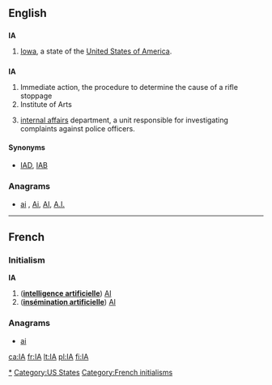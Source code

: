 {{also|ia|-ia|ía|iå|i-a|-ía}}
==English==

==={{abbreviation}}===
'''IA'''

# [[Iowa]], a state of the [[United States of America]].

==={{initialism}}===
'''IA'''

# Immediate action, the procedure to determine the cause of a rifle stoppage
# Institute of Arts
# {{law enforcement}} [[internal affairs]] department, a unit responsible for investigating complaints against police officers.

====Synonyms====
* {{sense|law enforcement}} [[IAD]], [[IAB]]

===Anagrams===
* [[ai#English|ai]] , [[Ai#English|Ai]], [[AI#English|AI]], [[A.I.#English|A.I.]]

[[Category:Iowa|*]]
[[Category:US States]]

----

==French==
===Initialism===
'''IA''' {{f}}

# ('''[[intelligence artificielle]]''') [[AI]]
# ('''[[insémination artificielle]]''') [[AI]]

===Anagrams===
* [[ai#French|ai]] 


[[Category:French initialisms]]

[[ca:IA]]
[[fr:IA]]
[[lt:IA]]
[[pl:IA]]
[[fi:IA]]